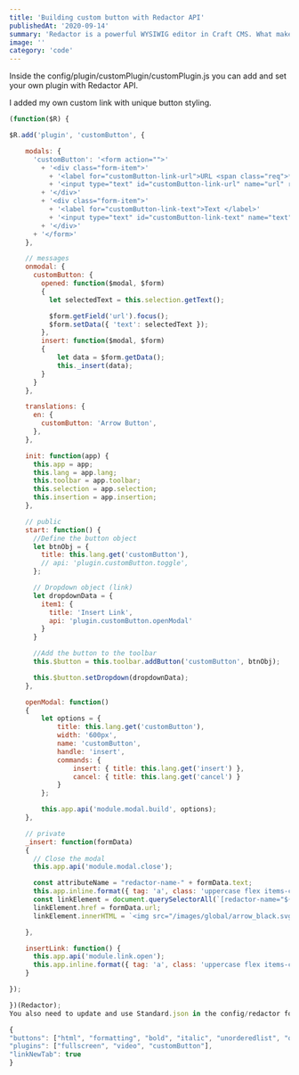 ```yaml
---
title: 'Building custom button with Redactor API'
publishedAt: '2020-09-14'
summary: 'Redactor is a powerful WYSIWIG editor in Craft CMS. What makes it more powerful is that you can customize it ⚙️'
image: ''
category: 'code'
---
```


Inside the config/plugin/customPlugin/customPlugin.js you can add and set your own plugin with Redactor API.

I added my own custom link with unique button styling.

```javascript
(function($R) {

$R.add('plugin', 'customButton', {

    modals: {
      'customButton': '<form action="">'
        + '<div class="form-item">'
          + '<label for="customButton-link-url">URL <span class="req">*</span></label>'
          + '<input type="text" id="customButton-link-url" name="url" required></input>'
        + '</div>'
        + '<div class="form-item">'
          + '<label for="customButton-link-text">Text </label>'
          + '<input type="text" id="customButton-link-text" name="text"></input>'
        + '</div>'
      + '</form>'
    },

    // messages
    onmodal: {
      customButton: {
        opened: function($modal, $form)
        {
          let selectedText = this.selection.getText();

          $form.getField('url').focus();
          $form.setData({ 'text': selectedText });
        },
        insert: function($modal, $form)
        {
            let data = $form.getData();
            this._insert(data);
        }
      }
    },

    translations: {
      en: {
        customButton: 'Arrow Button',
      },
    },

    init: function(app) {
      this.app = app;
      this.lang = app.lang;
      this.toolbar = app.toolbar;
      this.selection = app.selection;
      this.insertion = app.insertion;
    },

    // public
    start: function() {
      //Define the button object
      let btnObj = {
        title: this.lang.get('customButton'),
        // api: 'plugin.customButton.toggle',
      };

      // Dropdown object (link)
      let dropdownData = {
        item1: {
          title: 'Insert Link',
          api: 'plugin.customButton.openModal'
        }
      }

      //Add the button to the toolbar
      this.$button = this.toolbar.addButton('customButton', btnObj);

      this.$button.setDropdown(dropdownData);
    },

    openModal: function()
    {
        let options = {
            title: this.lang.get('customButton'),
            width: '600px',
            name: 'customButton',
            handle: 'insert',
            commands: {
                insert: { title: this.lang.get('insert') },
                cancel: { title: this.lang.get('cancel') }
            }
        };

        this.app.api('module.modal.build', options);
    },

    // private
    _insert: function(formData)
    {
      // Close the modal
      this.app.api('module.modal.close');

      const attributeName = "redactor-name-" + formData.text;
      this.app.inline.format({ tag: 'a', class: 'uppercase flex items-center custom-bg-color-lighter-green rounded-full p-2 pr-6 my-6 font-semibold text-sm', attr: { 'redactor-name': attributeName } });
      const linkElement = document.querySelectorAll(`[redactor-name="${attributeName}"]`)[0];
      linkElement.href = formData.url;
      linkElement.innerHTML = `<img src="/images/global/arrow_black.svg" class="mr-4"> ${ formData.text }`;

    },

    insertLink: function() {
      this.app.api('module.link.open');
      this.app.inline.format({ tag: 'a', class: 'uppercase flex items-center custom-bg-color-lighter-green rounded-full p-2 pr-6 my-6 font-semibold text-sm' })
    }

});

})(Redactor);
You also need to update and use Standard.json in the config/redactor folder:

{
"buttons": ["html", "formatting", "bold", "italic", "unorderedlist", "orderedlist", "link", "image", "video"],
"plugins": ["fullscreen", "video", "customButton"],
"linkNewTab": true
}
```
